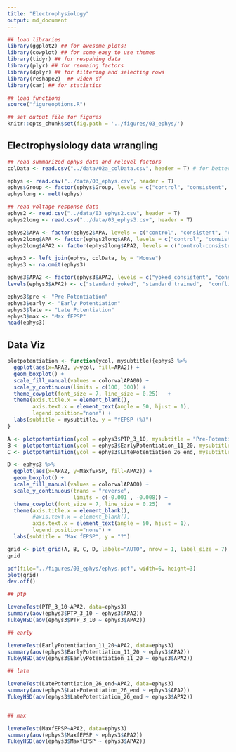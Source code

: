 ```yaml
---
title: "Electrophysiology"
output: md_document
---
```


```r
## load libraries 
library(ggplot2) ## for awesome plots!
library(cowplot) ## for some easy to use themes
library(tidyr) ## for respahing data
library(plyr) ## for renmaing factors
library(dplyr) ## for filtering and selecting rows
library(reshape2)  ## widen df
library(car) ## for statistics

## load functions 
source("figureoptions.R")

## set output file for figures 
knitr::opts_chunk$set(fig.path = '../figures/03_ephys/')
```

## Electrophysiology data wrangling

```r
## read summarized ephys data and relevel factors
colData <- read.csv("../data/02a_colData.csv", header = T) # for better group names

ephys <- read.csv("../data/03_ephys.csv", header = T)
ephys$Group <- factor(ephys$Group, levels = c("control", "consistent", "conflict"))
ephyslong <- melt(ephys)

## read voltage response data
ephys2 <- read.csv("../data/03_ephys2.csv", header = T)
ephys2long <- read.csv("../data/03_ephys3.csv", header = T)

ephys2$APA <- factor(ephys2$APA, levels = c("control", "consistent", "conflict"))
ephys2long$APA <- factor(ephys2long$APA, levels = c("control", "consistent", "conflict"))
ephys2long$APA2 <- factor(ephys2long$APA2, levels = c("control-consistent", "consistent",  "control-conflict","conflict"))

ephys3 <- left_join(ephys, colData, by = "Mouse")
ephys3 <- na.omit(ephys3)

ephys3$APA2 <- factor(ephys3$APA2, levels = c("yoked_consistent", "consistent",  "yoked_conflict", "conflict"))
levels(ephys3$APA2) <- c("standard yoked", "standard trained",  "conflict yoked", "conflict trained")

ephys3$pre <- "Pre-Potentiation"
ephys3$early <- "Early Potentiation"
ephys3$late <- "Late Potentiation"
ephys3$max <- "Max fEPSP"
head(ephys3)
```


## Data Viz


```r
plotpotentiation <- function(ycol, mysubtitle){ephys3 %>%
  ggplot(aes(x=APA2, y=ycol, fill=APA2)) +  
  geom_boxplot() + 
  scale_fill_manual(values = colorvalAPA00) + 
  scale_y_continuous(limits = c(100, 300)) + 
  theme_cowplot(font_size = 7, line_size = 0.25)   + 
  theme(axis.title.x = element_blank(), 
        axis.text.x = element_text(angle = 50, hjust = 1),
        legend.position="none") +
  labs(subtitle = mysubtitle, y = "fEPSP (%)") 
}

A <- plotpotentiation(ycol = ephys3$PTP_3_10, mysubtitle = "Pre-Potentiation")  
B <- plotpotentiation(ycol = ephys3$EarlyPotentiation_11_20, mysubtitle = "Early Potentiation") 
C <- plotpotentiation(ycol = ephys3$LatePotentiation_26_end, mysubtitle = "Late Potentiation")

D <- ephys3 %>%
  ggplot(aes(x=APA2, y=MaxfEPSP, fill=APA2)) +  
  geom_boxplot() +
  scale_fill_manual(values = colorvalAPA00) + 
  scale_y_continuous(trans = "reverse",
                     limits = c(-0.001 , -0.008)) + 
  theme_cowplot(font_size = 7, line_size = 0.25)   + 
  theme(axis.title.x = element_blank(), 
        #axis.text.x = element_blank(),
        axis.text.x = element_text(angle = 50, hjust = 1),
        legend.position="none") +
  labs(subtitle = "Max fEPSP", y = "?")

grid <- plot_grid(A, B, C, D, labels="AUTO", nrow = 1, label_size = 7)
grid

pdf(file="../figures/03_ephys/ephys.pdf", width=6, height=3)
plot(grid)
dev.off()
```


```r

## ptp

leveneTest(PTP_3_10~APA2, data=ephys3)
summary(aov(ephys3$PTP_3_10 ~ ephys3$APA2))
TukeyHSD(aov(ephys3$PTP_3_10 ~ ephys3$APA2))

## early

leveneTest(EarlyPotentiation_11_20~APA2, data=ephys3)
summary(aov(ephys3$EarlyPotentiation_11_20 ~ ephys3$APA2))
TukeyHSD(aov(ephys3$EarlyPotentiation_11_20 ~ ephys3$APA2))

## late

leveneTest(LatePotentiation_26_end~APA2, data=ephys3)
summary(aov(ephys3$LatePotentiation_26_end ~ ephys3$APA2))
TukeyHSD(aov(ephys3$LatePotentiation_26_end ~ ephys3$APA2))


## max

leveneTest(MaxfEPSP~APA2, data=ephys3)
summary(aov(ephys3$MaxfEPSP ~ ephys3$APA2))
TukeyHSD(aov(ephys3$MaxfEPSP ~ ephys3$APA2))
```


